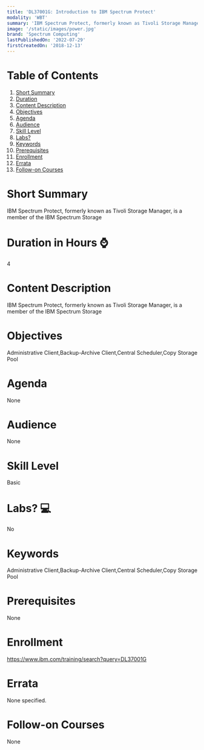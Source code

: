 ```yaml
---
title: 'DL37001G: Introduction to IBM Spectrum Protect'
modality: 'WBT'
summary: 'IBM Spectrum Protect, formerly known as Tivoli Storage Manager, is a member of the IBM Spectrum Storage'
image: '/static/images/power.jpg'
brand: 'Spectrum Computing'
lastPublishedOn: '2022-07-29'
firstCreatedOn: '2018-12-13'
---
```

# Table of Contents
1.  [Short Summary](#short-summary)
2.  [Duration](#duration-in-hours-)
3.  [Content Description](#content-description)
4.  [Objectives](#objectives)
5.  [Agenda](#agenda)
6.  [Audience](#audience)
7.  [Skill Level](#skill-level)
8.  [Labs?](#labs-)
9.  [Keywords](#keywords)
10. [Prerequisites](#prerequisites)
11. [Enrollment](#enrollment)
12. [Errata](#errata)
13. [Follow-on Courses](#follow-on-courses)

# Short Summary
IBM Spectrum Protect, formerly known as Tivoli Storage Manager, is a member of the IBM Spectrum Storage

# Duration in Hours ⌚
4

# Content Description
IBM Spectrum Protect, formerly known as Tivoli Storage Manager, is a member of the IBM Spectrum Storage



# Objectives
Administrative Client,Backup-Archive Client,Central Scheduler,Copy Storage Pool



# Agenda
None

# Audience
None

# Skill Level
Basic               

# Labs? 💻
No

# Keywords
Administrative Client,Backup-Archive Client,Central Scheduler,Copy Storage Pool

# Prerequisites
None

# Enrollment
https://www.ibm.com/training/search?query=DL37001G

# Errata
None specified.

# Follow-on Courses
None

